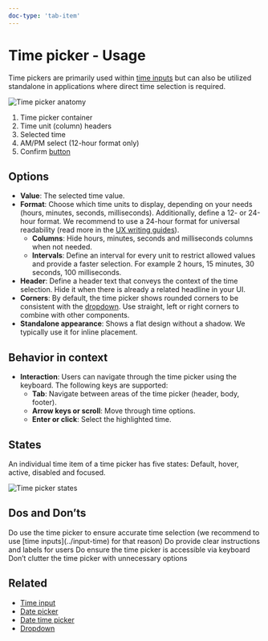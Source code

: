 ```yaml
---
doc-type: 'tab-item'
---
```



# Time picker - Usage

Time pickers are primarily used within [time inputs](../input-time) but can also be utilized standalone in applications where direct time selection is required.

![Time picker anatomy](https://www.figma.com/design/wEptRgAezDU1z80Cn3eZ0o/iX-Documentation-illustrations?node-id=5730-2889&t=X5f645XuQl3ZV8XD-4)

1. Time picker container
2. Time unit (column) headers
3. Selected time
4. AM/PM select (12-hour format only)
5. Confirm [button](../button)

## Options

- **Value**: The selected time value.
- **Format**: Choose which time units to display, depending on your needs (hours, minutes, seconds, milliseconds). Additionally, define a 12- or 24-hour format. We recommend to use a 24-hour format for universal readability (read more in the [UX writing guides](./../../guidelines/language/writing-style-guide-getting-started)).
  - **Columns**: Hide hours, minutes, seconds and milliseconds columns when not needed.
  - **Intervals**: Define an interval for every unit to restrict allowed values and provide a faster selection. For example 2 hours, 15 minutes, 30 seconds, 100 milliseconds.
- **Header**: Define a header text that conveys the context of the time selection. Hide it when there is already a related headline in your UI.
- **Corners**: By default, the time picker shows rounded corners to be consistent with the [dropdown](../dropdown). Use straight, left or right corners to combine with other components.
- **Standalone appearance**: Shows a flat design without a shadow. We typically use it for inline placement.

## Behavior in context

- **Interaction**: Users can navigate through the time picker using the keyboard. The following keys are supported:
  - **Tab**: Navigate between areas of the time picker (header, body, footer).
  - **Arrow keys or scroll**: Move through time options.
  - **Enter or click**: Select the highlighted time.

## States

An individual time item of a time picker has five states: Default, hover, active, disabled and focused.

![Time picker states](https://www.figma.com/design/wEptRgAezDU1z80Cn3eZ0o/iX-Documentation-illustrations?node-id=5730-2897&t=ZhOOQlwBUWtHJWDA-4)

## Dos and Don’ts

<DoAndDont>
  <DoAndDont.Do>
    <DoAndDont.Item>
      Do use the time picker to ensure accurate time selection (we recommend to
      use [time inputs](../input-time) for that reason)
    </DoAndDont.Item>
    <DoAndDont.Item>
      Do provide clear instructions and labels for users
    </DoAndDont.Item>
    <DoAndDont.Item>
      Do ensure the time picker is accessible via keyboard
    </DoAndDont.Item>
  </DoAndDont.Do>
  <DoAndDont.Dont>
    <DoAndDont.Item>
      Don’t clutter the time picker with unnecessary options
    </DoAndDont.Item>
  </DoAndDont.Dont>
</DoAndDont>

## Related

- [Time input](../input-time)
- [Date picker](../date-picker)
- [Date time picker](../date-time-picker)
- [Dropdown](../dropdown)
